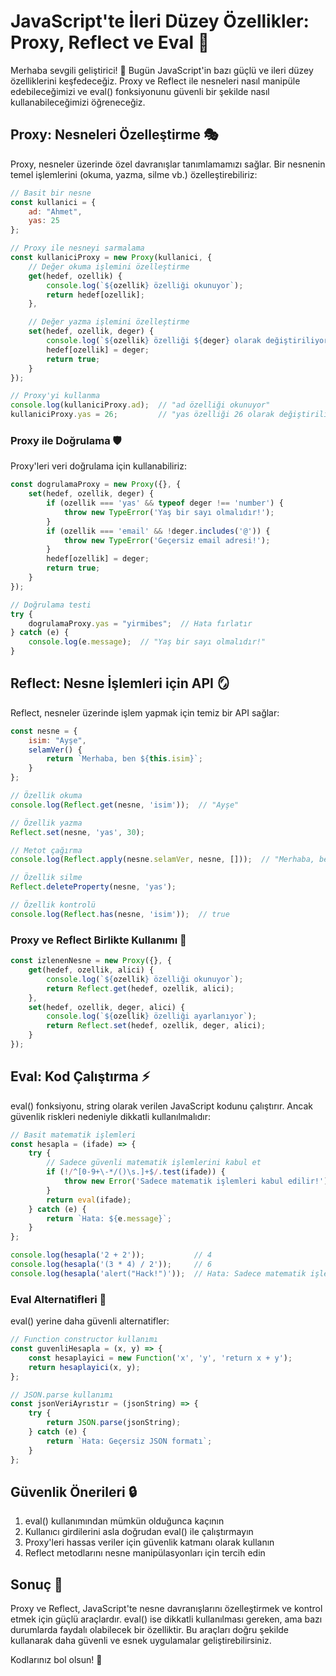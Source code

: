 # JavaScript'te İleri Düzey Özellikler: Proxy, Reflect ve Eval 🚀

Merhaba sevgili geliştirici! 👋 Bugün JavaScript'in bazı güçlü ve ileri düzey özelliklerini keşfedeceğiz. Proxy ve Reflect ile nesneleri nasıl manipüle edebileceğimizi ve eval() fonksiyonunu güvenli bir şekilde nasıl kullanabileceğimizi öğreneceğiz.

## Proxy: Nesneleri Özelleştirme 🎭

Proxy, nesneler üzerinde özel davranışlar tanımlamamızı sağlar. Bir nesnenin temel işlemlerini (okuma, yazma, silme vb.) özelleştirebiliriz:

```javascript
// Basit bir nesne
const kullanici = {
    ad: "Ahmet",
    yas: 25
};

// Proxy ile nesneyi sarmalama
const kullaniciProxy = new Proxy(kullanici, {
    // Değer okuma işlemini özelleştirme
    get(hedef, ozellik) {
        console.log(`${ozellik} özelliği okunuyor`);
        return hedef[ozellik];
    },

    // Değer yazma işlemini özelleştirme
    set(hedef, ozellik, deger) {
        console.log(`${ozellik} özelliği ${deger} olarak değiştiriliyor`);
        hedef[ozellik] = deger;
        return true;
    }
});

// Proxy'yi kullanma
console.log(kullaniciProxy.ad);  // "ad özelliği okunuyor"
kullaniciProxy.yas = 26;         // "yas özelliği 26 olarak değiştiriliyor"
```

### Proxy ile Doğrulama 🛡️

Proxy'leri veri doğrulama için kullanabiliriz:

```javascript
const dogrulamaProxy = new Proxy({}, {
    set(hedef, ozellik, deger) {
        if (ozellik === 'yas' && typeof deger !== 'number') {
            throw new TypeError('Yaş bir sayı olmalıdır!');
        }
        if (ozellik === 'email' && !deger.includes('@')) {
            throw new TypeError('Geçersiz email adresi!');
        }
        hedef[ozellik] = deger;
        return true;
    }
});

// Doğrulama testi
try {
    dogrulamaProxy.yas = "yirmibes";  // Hata fırlatır
} catch (e) {
    console.log(e.message);  // "Yaş bir sayı olmalıdır!"
}
```

## Reflect: Nesne İşlemleri için API 🪞

Reflect, nesneler üzerinde işlem yapmak için temiz bir API sağlar:

```javascript
const nesne = {
    isim: "Ayşe",
    selamVer() {
        return `Merhaba, ben ${this.isim}`;
    }
};

// Özellik okuma
console.log(Reflect.get(nesne, 'isim'));  // "Ayşe"

// Özellik yazma
Reflect.set(nesne, 'yas', 30);

// Metot çağırma
console.log(Reflect.apply(nesne.selamVer, nesne, []));  // "Merhaba, ben Ayşe"

// Özellik silme
Reflect.deleteProperty(nesne, 'yas');

// Özellik kontrolü
console.log(Reflect.has(nesne, 'isim'));  // true
```

### Proxy ve Reflect Birlikte Kullanımı 🤝

```javascript
const izlenenNesne = new Proxy({}, {
    get(hedef, ozellik, alici) {
        console.log(`${ozellik} özelliği okunuyor`);
        return Reflect.get(hedef, ozellik, alici);
    },
    set(hedef, ozellik, deger, alici) {
        console.log(`${ozellik} özelliği ayarlanıyor`);
        return Reflect.set(hedef, ozellik, deger, alici);
    }
});
```

## Eval: Kod Çalıştırma ⚡

eval() fonksiyonu, string olarak verilen JavaScript kodunu çalıştırır. Ancak güvenlik riskleri nedeniyle dikkatli kullanılmalıdır:

```javascript
// Basit matematik işlemleri
const hesapla = (ifade) => {
    try {
        // Sadece güvenli matematik işlemlerini kabul et
        if (!/^[0-9+\-*/()\s.]+$/.test(ifade)) {
            throw new Error('Sadece matematik işlemleri kabul edilir!');
        }
        return eval(ifade);
    } catch (e) {
        return `Hata: ${e.message}`;
    }
};

console.log(hesapla('2 + 2'));           // 4
console.log(hesapla('(3 * 4) / 2'));     // 6
console.log(hesapla('alert("Hack!")'));  // Hata: Sadece matematik işlemleri kabul edilir!
```

### Eval Alternatifleri 🔄

eval() yerine daha güvenli alternatifler:

```javascript
// Function constructor kullanımı
const guvenliHesapla = (x, y) => {
    const hesaplayici = new Function('x', 'y', 'return x + y');
    return hesaplayici(x, y);
};

// JSON.parse kullanımı
const jsonVeriAyrıstır = (jsonString) => {
    try {
        return JSON.parse(jsonString);
    } catch (e) {
        return `Hata: Geçersiz JSON formatı`;
    }
};
```

## Güvenlik Önerileri 🔒

1. eval() kullanımından mümkün olduğunca kaçının
2. Kullanıcı girdilerini asla doğrudan eval() ile çalıştırmayın
3. Proxy'leri hassas veriler için güvenlik katmanı olarak kullanın
4. Reflect metodlarını nesne manipülasyonları için tercih edin

## Sonuç 🎉

Proxy ve Reflect, JavaScript'te nesne davranışlarını özelleştirmek ve kontrol etmek için güçlü araçlardır. eval() ise dikkatli kullanılması gereken, ama bazı durumlarda faydalı olabilecek bir özelliktir. Bu araçları doğru şekilde kullanarak daha güvenli ve esnek uygulamalar geliştirebilirsiniz.

Kodlarınız bol olsun! 🚀